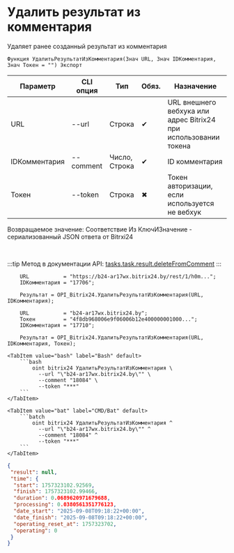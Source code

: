 ﻿---
sidebar_position: 8
description: Удалить результат из комментария и другие функции для работы с Bitrix24 в Открытом пакете интеграций - бесплатной open-source библиотеке интеграций для 1С:Предприятие 8, OneScript и CLI
keywords: [1C, 1С, 1С:Предприятие, 1С:Предприятие 8.3, API, Интеграция, Сервисы, Обмен, OneScript, CLI, Bitrix24]
---


# Удалить результат из комментария
 Удаляет ранее созданный результат из комментария



`Функция УдалитьРезультатИзКомментария(Знач URL, Знач IDКомментария, Знач Токен = "") Экспорт`

  | Параметр | CLI опция | Тип | Обяз. | Назначение |
  |-|-|-|-|-|
  | URL | --url | Строка | &#x2714; | URL внешнего вебхука или адрес Bitrix24 при использовании токена |
  | IDКомментария | --comment | Число, Строка | &#x2714; | ID комментария |
  | Токен | --token | Строка | &#x2716; | Токен авторизации, если используется не вебхук |

  
  Возвращаемое значение:   Соответствие Из КлючИЗначение - сериализованный JSON ответа от Bitrxi24

<br/>

:::tip
Метод в документации API: [tasks.task.result.deleteFromComment](https://dev.1c-bitrix.ru/rest_help/tasks/task/tasks/tasks_task_result_deleteFromComment.php)
:::
<br/>



```bsl title="Пример использования для 1С:Предприятие/OneScript"
    URL           = "https://b24-ar17wx.bitrix24.by/rest/1/h0m...";
    IDКомментария = "17706";

    Результат = OPI_Bitrix24.УдалитьРезультатИзКомментария(URL, IDКомментария);

    URL           = "b24-ar17wx.bitrix24.by";
    Токен         = "4f8db968006e9f06006b12e400000001000...";
    IDКомментария = "17710";

    Результат = OPI_Bitrix24.УдалитьРезультатИзКомментария(URL, IDКомментария, Токен);
```
    

 <Tabs>
  
    <TabItem value="bash" label="Bash" default>
        ```bash
            oint bitrix24 УдалитьРезультатИзКомментария \
              --url "\"b24-ar17wx.bitrix24.by\"" \
              --comment "18084" \
              --token "***"
        ```
    </TabItem>
  
    <TabItem value="bat" label="CMD/Bat" default>
        ```batch
            oint bitrix24 УдалитьРезультатИзКомментария ^
              --url "\"b24-ar17wx.bitrix24.by\"" ^
              --comment "18084" ^
              --token "***"
        ```
    </TabItem>
</Tabs>


```json title="Результат"
{
 "result": null,
 "time": {
  "start": 1757323102.92569,
  "finish": 1757323102.99466,
  "duration": 0.0689620971679688,
  "processing": 0.0380561351776123,
  "date_start": "2025-09-08T09:18:22+00:00",
  "date_finish": "2025-09-08T09:18:22+00:00",
  "operating_reset_at": 1757323702,
  "operating": 0
 }
}
```
